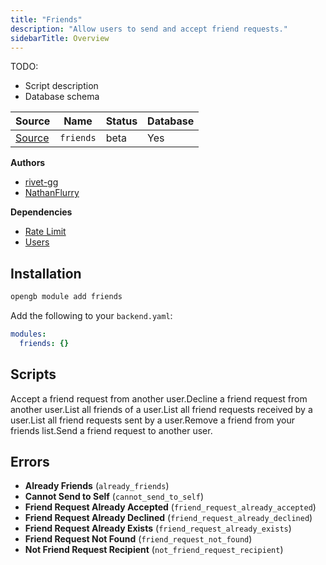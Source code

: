 ```yaml
---
title: "Friends"
description: "Allow users to send and accept friend requests."
sidebarTitle: Overview
---
```


TODO:
- Script description
- Database schema

| Source                                                                           | Name       | Status     | Database     |
| -------------------------------------------------------------------------------- | ---------- | ---------- | ------------ |
| [Source](https://github.com/rivet-gg/opengb-registry/tree/main/modules/friends) | `friends` | beta | Yes |

**Authors**

- [rivet-gg](https://github.com/rivet-gg)
- [NathanFlurry](https://github.com/NathanFlurry)

**Dependencies**

- [Rate Limit](/modules/rate_limit/overview)
- [Users](/modules/users/overview)

## Installation

<Tabs>

<Tab title="CLI">

```sh CLI
opengb module add friends
```

</Tab>

<Tab title="backend.yaml">

Add the following to your `backend.yaml`:

```yaml backend.yaml
modules:
  friends: {}

```
</Tab>

</Tabs>



## Scripts

<CardGroup><Card title="Accept Request" href="/modules/friends/scripts/accept_request">Accept a friend request from another user.</Card><Card title="Decline Request" href="/modules/friends/scripts/decline_request">Decline a friend request from another user.</Card><Card title="List Friends" href="/modules/friends/scripts/list_friends">List all friends of a user.</Card><Card title="List Incoming Friend Requests" href="/modules/friends/scripts/list_incoming_friend_requests">List all friend requests received by a user.</Card><Card title="List Outgoing Friend Requests" href="/modules/friends/scripts/list_outgoing_friend_requests">List all friend requests sent by a user.</Card><Card title="Remove Friend" href="/modules/friends/scripts/remove_friend">Remove a friend from your friends list.</Card><Card title="Send Request" href="/modules/friends/scripts/send_request">Send a friend request to another user.</Card></CardGroup>

## Errors

- **Already Friends** (`already_friends`) 
- **Cannot Send to Self** (`cannot_send_to_self`) 
- **Friend Request Already Accepted** (`friend_request_already_accepted`) 
- **Friend Request Already Declined** (`friend_request_already_declined`) 
- **Friend Request Already Exists** (`friend_request_already_exists`) 
- **Friend Request Not Found** (`friend_request_not_found`) 
- **Not Friend Request Recipient** (`not_friend_request_recipient`) 
